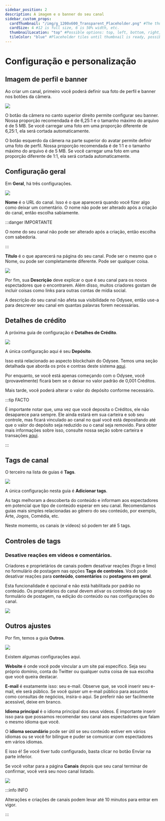 ```yaml
---
sidebar_position: 2
description: A imagem e o banner do seu canal
sidebar_custom_props:
  cardThumbnail: "/img/g_1200x600_Transparent_Placeholder.png" #The thumbnail on the category card.
  cardSize: 4 #12 is full size, 6 is 50% width, etc.
  thumbnailLocation: "top" #Possible options: top, left, bottom, right, none
  tileColor: "blue" #Placeholder tiles until thumbnail is ready, possible options: blue, cream, darkpurple, lightpurple, mauve, orange, pink, none
---
```


# Configuração e personalização

## Imagem de perfil e banner

Ao criar um canal, primeiro você poderá definir sua foto de perfil e banner nos botões da câmera.

![](https://i.imgur.com/F8yKp0A.png)

O botão da câmera no canto superior direito permite configurar seu banner. Nossa proporção recomendada é de 6,25:1 e o tamanho máximo do arquivo é de 5 MB. Se você carregar uma foto em uma proporção diferente de 6,25:1, ela será cortada automaticamente.

O botão esquerdo da câmera na parte superior do avatar permite definir uma foto de perfil. Nossa proporção recomendada é de 1:1 e o tamanho máximo do arquivo é de 5 MB. Se você carregar uma foto em uma proporção diferente de 1:1, ela será cortada automaticamente.

## Configuração geral

Em **Geral**, há três configurações.

![](https://i.imgur.com/2FXlehr.png)

**Nome** é o URL do canal. Isso é o que aparecerá quando você fizer algo como deixar um comentário. O nome não pode ser alterado após a criação do canal, então escolha sabiamente.

:::danger IMPORTANTE

O nome do seu canal não pode ser alterado após a criação, então escolha com sabedoria.

:::

**Título** é o que aparecerá na página do seu canal. Pode ser o mesmo que o Nome, ou pode ser completamente diferente. Pode ser qualquer coisa.

![](https://i.imgur.com/MsxpDam.png)

Por fim, sua **Descrição** deve explicar o que é seu canal para os novos espectadores que o encontrarem. Além disso, muitos criadores gostam de incluir coisas como links para outras contas de mídia social.

A descrição do seu canal não afeta sua visibilidade no Odysee, então use-a para descrever seu canal em quantas palavras forem necessárias.

## Detalhes de crédito

A próxima guia de configuração é **Detalhes de Crédito**.

![](https://i.imgur.com/2Wb2lBk.png)

A única configuração aqui é seu **Depósito**.

Isso está relacionado ao aspecto blockchain do Odysee. Temos uma seção detalhada que aborda os prós e contras deste sistema [aqui](/pt/category-blockchain/category-staking/naming).

Por enquanto, se você está apenas começando com o Odysee, você (provavelmente) ficará bem se o deixar no valor padrão de 0,001 Créditos.

Mais tarde, você poderá alterar o valor do depósito conforme necessário.

:::tip FACTO

É importante notar que, uma vez que você deposita o Créditos, ele não desaparece para sempre. Ele ainda estará em sua carteira e sob seu controle, mas ficará vinculado ao canal no qual você está depositando até que o valor do depósito seja reduzido ou o canal seja removido. Para obter mais informações sobre isso, consulte nossa seção sobre carteira e transações [aqui](/pt/category-wallet/).

:::

## Tags de canal

O terceiro na lista de guias é **Tags**.

![](https://i.imgur.com/c7EqVIt.png)

A única configuração nesta guia é **Adicionar tags**.

As tags melhoram a descoberta do conteúdo e informam aos espectadores em potencial que tipo de conteúdo esperar em seu canal. Recomendamos guias mais simples relacionadas ao gênero do seu conteúdo, por exemplo, Arte, Jogos, Comédia, etc.

Neste momento, os canais (e vídeos) só podem ter até 5 tags.

## Controles de tags

### Desative reações em vídeos e comentários.

Criadores e proprietários de canais podem desativar reações (fogo e limo) no formulário de postagem nas opções **Tags de controles**. Você pode desativar reações para **conteúdo**, **comentários** ou **postagens em geral**.

Esta funcionalidade é opcional e não está habilitada por padrão no conteúdo. Os proprietários do canal devem ativar os controles de tag no formulário de postagem, na edição do conteúdo ou nas configurações do canal.

![](https://thumbs.odycdn.com/30b2a59a32e639fcad2060b657af1f18.webp)

## Outros ajustes

Por fim, temos a guia **Outros**.

![](https://i.imgur.com/K35WcI7.png)

Existem algumas configurações aqui.

**Website** é onde você pode vincular a um site pai específico. Seja seu próprio domínio, conta do Twitter ou qualquer outra coisa de sua escolha que você queira destacar.

**E-mail** é exatamente isso: seu e-mail. Observe que, se você inserir seu e-mail, ele será público. Se você quiser um e-mail público para assuntos como consultas de negócios, insira-o aqui. Se preferir não ser facilmente acessível, deixe em branco.

**Idioma principal** é o idioma principal dos seus vídeos. É importante inserir isso para que possamos recomendar seu canal aos espectadores que falam o mesmo idioma que você.

O **idioma secundário** pode ser útil se seu conteúdo estiver em vários idiomas ou se você for bilíngue e puder se comunicar com espectadores em vários idiomas.

E isso é! Se você tiver tudo configurado, basta clicar no botão Enviar na parte inferior.

Se você voltar para a página **Canais** depois que seu canal terminar de confirmar, você verá seu novo canal listado.

![](https://i.imgur.com/av0i85b.png)

:::info INFO

Alterações e criações de canais podem levar até 10 minutos para entrar em vigor.

:::
